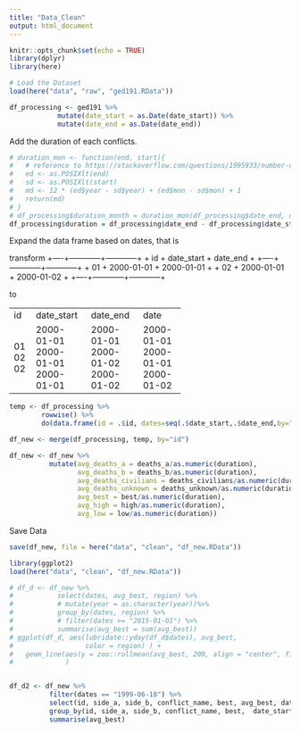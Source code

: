 ```yaml
---
title: "Data_Clean"
output: html_document
---
```


```r
knitr::opts_chunk$set(echo = TRUE)
library(dplyr)
library(here)
```

```r
# Load the Dataset
load(here("data", "raw", "ged191.RData"))
```

```r
df_processing <- ged191 %>%
            mutate(date_start = as.Date(date_start)) %>%
            mutate(date_end = as.Date(date_end))
```
Add the duration of each conflicts.
```r
# duration_mon <- function(end, start){
#   # reference to https://stackoverflow.com/questions/1995933/number-of-months-between-two-dates
#   ed <- as.POSIXlt(end)
#   sd <- as.POSIXlt(start)
#   md <- 12 * (ed$year - sd$year) + (ed$mon - sd$mon) + 1
#   return(md)
# }
# df_processing$duration_month = duration_mon(df_processing$date_end, df_processing$date_start)
df_processing$duration = df_processing$date_end - df_processing$date_start + 1
```

Expand the data frame based on dates, that is

transform
+----+------------+------------+
+ id + date_start +  date_end  +
+----+------------+------------+
+ 01 + 2000-01-01 + 2000-01-01 +
+ 02 + 2000-01-01 + 2000-01-02 +
+----+------------+------------+

to

+----+------------+------------+------------+
+ id + date_start +  date_end  +    date    +
+----+------------+------------+------------+
+ 01 + 2000-01-01 + 2000-01-01 + 2000-01-01 +
+ 02 + 2000-01-01 + 2000-01-02 + 2000-01-01 +
+ 02 + 2000-01-01 + 2000-01-02 + 2000-01-02 +
+----+------------+------------+------------+


```r
temp <- df_processing %>%
        rowwise() %>%
        do(data.frame(id = .$id, dates=seq(.$date_start,.$date_end,by="1 day")))

df_new <- merge(df_processing, temp, by="id")
```
```r
df_new <- df_new %>%
          mutate(avg_deaths_a = deaths_a/as.numeric(duration),
                 avg_deaths_b = deaths_b/as.numeric(duration),
                 avg_deaths_civilians = deaths_civilians/as.numeric(duration),
                 avg_deaths_unknown = deaths_unknown/as.numeric(duration),
                 avg_best = best/as.numeric(duration),
                 avg_high = high/as.numeric(duration),
                 avg_low = low/as.numeric(duration))
```

Save Data
```r
save(df_new, file = here("data", "clean", "df_new.RData"))
```

```r
library(ggplot2)
load(here("data", "clean", "df_new.RData"))
```

```r

# df_d <- df_new %>% 
#           select(dates, avg_best, region) %>%
#           # mutate(year = as.character(year))%>%
#           group_by(dates, region) %>%
#           # filter(dates >= "2015-01-01") %>%
#           summarise(avg_best = sum(avg_best))
# ggplot(df_d, aes(lubridate::yday(df_d$dates), avg_best,
#                  color = region) ) + 
#   geom_line(aes(y = zoo::rollmean(avg_best, 200, align = "center", fill = NA))
#             )
```
```r

```

```r
df_d2 <- df_new %>% 
          filter(dates == "1999-06-18") %>% 
          select(id, side_a, side_b, conflict_name, best, avg_best, date_start, date_end)  %>% 
          group_by(id, side_a, side_b, conflict_name, best,  date_start, date_end)  %>%
          summarise(avg_best)

```

